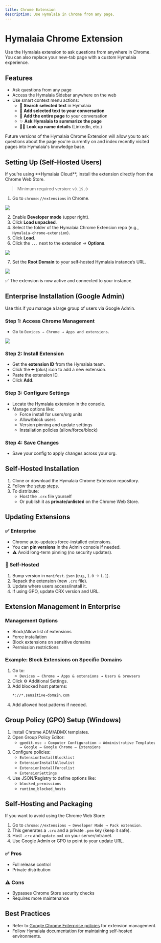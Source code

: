 ```yaml
---
title: Chrome Extension
description: Use Hymalaia in Chrome from any page.
---
```


# Hymalaia Chrome Extension

Use the Hymalaia extension to ask questions from anywhere in Chrome. You can also replace your new-tab page with a custom Hymalaia experience.

## Features

- Ask questions from any page
- Access the Hymalaia Sidebar anywhere on the web
- Use smart context menu actions:
   - 🔎 **Search selected text** in Hymalaia  
   - 🧠 **Add selected text to your conversation**  
   - 📄 **Add the entire page** to your conversation  
   - ✨ **Ask Hymalaia to summarize the page**  
   - 🕵️‍♂️ **Look up name details** (LinkedIn, etc.)

<Note>
Future versions of the Hymalaia Chrome Extension will allow you to ask questions about the page you're currently on and index recently visited pages into Hymalaia's knowledge base.
</Note>

## Setting Up (Self-Hosted Users)

<Tip>
If you're using **Hymalaia Cloud**, install the extension directly from the Chrome Web Store.
</Tip>

> Minimum required version: `v0.19.0`

1. Go to `chrome://extensions` in Chrome. 
<img src="/images/chrome-extension.png" className="rounded-xl shadow-md mx-auto" />

2. Enable **Developer mode** (upper right).  
3. Click **Load unpacked**.  
4. Select the folder of the Hymalaia Chrome Extension repo (e.g., `Hymalaia-chrome-extension`).  
5. Click **Load**.  
6. Click the `...` next to the extension → **Options**.  
<img src="/images/plugin-option.png" className="rounded-xl shadow-md mx-auto" />

7. Set the **Root Domain** to your self-hosted Hymalaia instance’s URL.  
<img src="/images/plugin-setting.png" className="rounded-xl shadow-md mx-auto" />

✅ The extension is now active and connected to your instance.

## Enterprise Installation (Google Admin)

Use this if you manage a large group of users via Google Admin.

### Step 1: Access Chrome Management

- Go to `Devices → Chrome → Apps and extensions`.
<img src="/images/management.png" className="rounded-xl shadow-md mx-auto" />

### Step 2: Install Extension

- Get the **extension ID** from the Hymalaia team.
- Click the ➕ (plus) icon to add a new extension.
- Paste the extension ID.
- Click **Add**.

### Step 3: Configure Settings

- Locate the Hymalaia extension in the console.
- Manage options like:
  - Force install for users/org units
  - Allow/block users
  - Version pinning and update settings
  - Installation policies (allow/force/block)

### Step 4: Save Changes

- Save your config to apply changes across your org.

## Self-Hosted Installation

1. Clone or download the Hymalaia Chrome Extension repository.  
2. Follow the [setup steps](#setting-up-self-hosted-users).  
3. To distribute:  
   - Host the `.crx` file yourself  
   - Or publish it as **private/unlisted** on the Chrome Web Store.

## Updating Extensions

### ✅ Enterprise

- Chrome auto-updates force-installed extensions.
- You can **pin versions** in the Admin console if needed.
- ⚠️ Avoid long-term pinning (no security updates).

### 🔄 Self-Hosted

1. Bump version in `manifest.json` (e.g., `1.0` → `1.1`).  
2. Repack the extension (new `.crx` file).  
3. Update where users access/install it.  
4. If using GPO, update CRX version and URL.

## Extension Management in Enterprise

### Management Options

- Block/Allow list of extensions
- Force installation
- Block extensions on sensitive domains
- Permission restrictions

### Example: Block Extensions on Specific Domains

1. Go to:  
   - `Devices → Chrome → Apps & extensions → Users & browsers`
2. Click ⚙️ Additional Settings.  
3. Add blocked host patterns:
   ```txt
   *://*.sensitive-domain.com
   ```
4. Add allowed host patterns if needed.

## Group Policy (GPO) Setup (Windows)

1. Install Chrome ADM/ADMX templates.  
2. Open Group Policy Editor:  
   - `gpedit.msc → Computer Configuration → Administrative Templates → Google → Google Chrome → Extensions`
3. Configure policies:
   - `ExtensionInstallBlocklist`
   - `ExtensionInstallAllowlist`
   - `ExtensionInstallForcelist`
   - `ExtensionSettings`
4. Use JSON/Registry to define options like:
   - `blocked_permissions`
   - `runtime_blocked_hosts`

## Self-Hosting and Packaging

If you want to avoid using the Chrome Web Store:

1. Go to `chrome://extensions → Developer Mode → Pack extension`.  
2. This generates a `.crx` and a private `.pem` key (keep it safe).  
3. Host `.crx` and `update.xml` on your server/intranet.  
4. Use Google Admin or GPO to point to your update URL.

### ✅ Pros

- Full release control
- Private distribution

### ⚠️ Cons

- Bypasses Chrome Store security checks
- Requires more maintenance

## Best Practices

- Refer to [Google Chrome Enterprise policies](https://chromeenterprise.google/policies/) for extension management.  
- Follow Hymalaia documentation for maintaining self-hosted environments.
